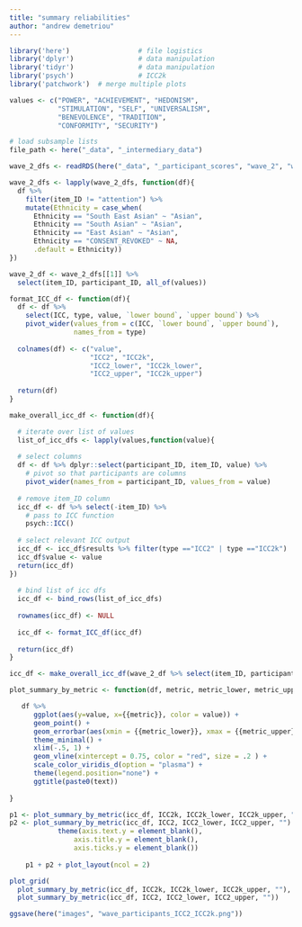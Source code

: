 ```yaml
---
title: "summary reliabilities"
author: "andrew demetriou"
---
```


```r
library('here')                 # file logistics
library('dplyr')                # data manipulation
library('tidyr')                # data manipulation
library('psych')                # ICC2k
library('patchwork')  # merge multiple plots

values <- c("POWER", "ACHIEVEMENT", "HEDONISM",  
            "STIMULATION", "SELF", "UNIVERSALISM", 
            "BENEVOLENCE", "TRADITION",  
            "CONFORMITY", "SECURITY")
```


```r
# load subsample lists
file_path <- here("_data", "_intermediary_data")

wave_2_dfs <- readRDS(here("_data", "_participant_scores", "wave_2", "wave_2_dfs.RDS"))

wave_2_dfs <- lapply(wave_2_dfs, function(df){
  df %>% 
    filter(item_ID != "attention") %>%
    mutate(Ethnicity = case_when(
      Ethnicity == "South East Asian" ~ "Asian",
      Ethnicity == "South Asian" ~ "Asian",
      Ethnicity == "East Asian" ~ "Asian",
      Ethnicity == "CONSENT_REVOKED" ~ NA, 
      .default = Ethnicity))
})

wave_2_df <- wave_2_dfs[[1]] %>% 
  select(item_ID, participant_ID, all_of(values))

```

```r
format_ICC_df <- function(df){
  df <- df %>% 
    select(ICC, type, value, `lower bound`, `upper bound`) %>% 
    pivot_wider(values_from = c(ICC, `lower bound`, `upper bound`), 
                names_from = type)
  
  colnames(df) <- c("value", 
                    "ICC2", "ICC2k", 
                    "ICC2_lower", "ICC2k_lower", 
                    "ICC2_upper", "ICC2k_upper")
  
  return(df)
}
```


```r
make_overall_icc_df <- function(df){

  # iterate over list of values
  list_of_icc_dfs <- lapply(values,function(value){
    
  # select columns
  df <- df %>% dplyr::select(participant_ID, item_ID, value) %>%
    # pivot so that participants are columns
    pivot_wider(names_from = participant_ID, values_from = value)
  
  # remove item_ID column
  icc_df <- df %>% select(-item_ID) %>% 
    # pass to ICC function
    psych::ICC()
  
  # select relevant ICC output
  icc_df <- icc_df$results %>% filter(type =="ICC2" | type =="ICC2k")
  icc_df$value <- value
  return(icc_df)
})
  
  # bind list of icc dfs
  icc_df <- bind_rows(list_of_icc_dfs)
  
  rownames(icc_df) <- NULL
  
  icc_df <- format_ICC_df(icc_df)
  
  return(icc_df)
}
```

```r
icc_df <- make_overall_icc_df(wave_2_df %>% select(item_ID, participant_ID, all_of(values)))
```

```r
plot_summary_by_metric <- function(df, metric, metric_lower, metric_upper, text) {

   df %>%
      ggplot(aes(y=value, x={{metric}}, color = value)) +
      geom_point() +
      geom_errorbar(aes(xmin = {{metric_lower}}, xmax = {{metric_upper}})) +
      theme_minimal() +
      xlim(-.5, 1) +
      geom_vline(xintercept = 0.75, color = "red", size = .2 ) +
      scale_color_viridis_d(option = "plasma") +
      theme(legend.position="none") +
      ggtitle(paste0(text))
    
}
```

```r
p1 <- plot_summary_by_metric(icc_df, ICC2k, ICC2k_lower, ICC2k_upper, "")
p2 <- plot_summary_by_metric(icc_df, ICC2, ICC2_lower, ICC2_upper, "") +
            theme(axis.text.y = element_blank(),
                axis.title.y = element_blank(),
                axis.ticks.y = element_blank())
 
    p1 + p2 + plot_layout(ncol = 2)
```


```r
plot_grid(
  plot_summary_by_metric(icc_df, ICC2k, ICC2k_lower, ICC2k_upper, ""),
  plot_summary_by_metric(icc_df, ICC2, ICC2_lower, ICC2_upper, ""))

ggsave(here("images", "wave_participants_ICC2_ICC2k.png"))
```


